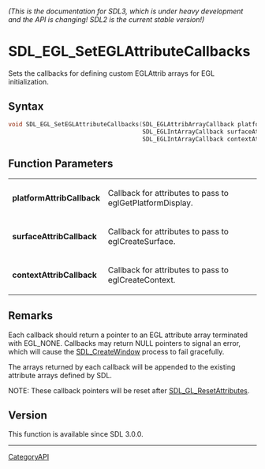 ====== (This is the documentation for SDL3, which is under heavy development and the API is changing! SDL2 is the current stable version!) ======
= SDL_EGL_SetEGLAttributeCallbacks =

Sets the callbacks for defining custom EGLAttrib arrays for EGL initialization.

== Syntax ==

<syntaxhighlight lang='c'>
void SDL_EGL_SetEGLAttributeCallbacks(SDL_EGLAttribArrayCallback platformAttribCallback,
                                      SDL_EGLIntArrayCallback surfaceAttribCallback,
                                      SDL_EGLIntArrayCallback contextAttribCallback);
</syntaxhighlight>

== Function Parameters ==

{|
|'''platformAttribCallback'''
|Callback for attributes to pass to eglGetPlatformDisplay.
|-
|'''surfaceAttribCallback'''
|Callback for attributes to pass to eglCreateSurface.
|-
|'''contextAttribCallback'''
|Callback for attributes to pass to eglCreateContext.
|}

== Remarks ==

Each callback should return a pointer to an EGL attribute array terminated
with EGL_NONE. Callbacks may return NULL pointers to signal an error, which
will cause the [[SDL_CreateWindow]] process to fail gracefully.

The arrays returned by each callback will be appended to the existing
attribute arrays defined by SDL.

NOTE: These callback pointers will be reset after
[[SDL_GL_ResetAttributes]].

== Version ==

This function is available since SDL 3.0.0.

----
[[CategoryAPI]]


